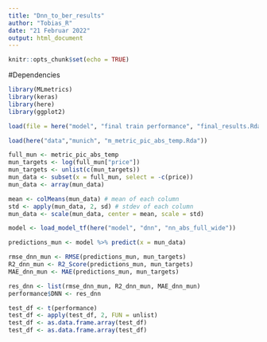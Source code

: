```yaml
---
title: "Dnn_to_ber_results"
author: "Tobias_R"
date: "21 Februar 2022"
output: html_document
---
```


```r
knitr::opts_chunk$set(echo = TRUE)
```

#Dependencies 
```r
library(MLmetrics)
library(keras)
library(here)
library(ggplot2)
```

```r
load(file = here("model", "final train performance", "final_results.Rda"))
```

```r
load(here("data","munich", "m_metric_pic_abs_temp.Rda"))
```

```r
full_mun <- metric_pic_abs_temp
mun_targets <- log(full_mun["price"])
mun_targets <- unlist(c(mun_targets))
mun_data <- subset(x = full_mun, select = -c(price))
mun_data <- array(mun_data)

mean <- colMeans(mun_data) # mean of each column
std <- apply(mun_data, 2, sd) # stdev of each column
mun_data <- scale(mun_data, center = mean, scale = std)
```

```r
model <- load_model_tf(here("model", "dnn", "nn_abs_full_wide"))
```

```r
predictions_mun <- model %>% predict(x = mun_data)
```

```r
rmse_dnn_mun <- RMSE(predictions_mun, mun_targets)
R2_dnn_mun <- R2_Score(predictions_mun, mun_targets)
MAE_dnn_mun <- MAE(predictions_mun, mun_targets)
```

```r
res_dnn <- list(rmse_dnn_mun, R2_dnn_mun, MAE_dnn_mun)
performance$DNN <- res_dnn
```

```r
test_df <- t(performance)
test_df <- apply(test_df, 2, FUN = unlist)
test_df <- as.data.frame.array(test_df)
test_df <- as.data.frame.array(test_df)
```

